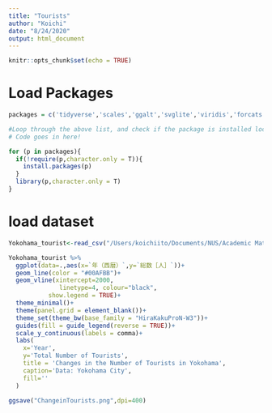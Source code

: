 ```yaml
---
title: "Tourists"
author: "Koichi"
date: "8/24/2020"
output: html_document
---
```


```r
knitr::opts_chunk$set(echo = TRUE)
```

# Load Packages
```r
packages = c('tidyverse','scales','ggalt','svglite','viridis','forcats')

#Loop through the above list, and check if the package is installed locally.
# Code goes in here!

for (p in packages){
  if(!require(p,character.only = T)){
    install.packages(p)
  }
  library(p,character.only = T)
}
```

# load dataset
```r
Yokohama_tourist<-read_csv("/Users/koichiito/Documents/NUS/Academic Matter/2020 Fall/DEP5103 Urban and Regional Planning/Studio/Data/keizaikanko-kanko.csv")
```

```r
Yokohama_tourist %>% 
  ggplot(data=.,aes(x=`年（西暦）`,y=`総数［人］`))+
  geom_line(color = "#00AFBB")+
  geom_vline(xintercept=2000,
              linetype=4, colour="black",
           show.legend = TRUE)+
  theme_minimal()+
  theme(panel.grid = element_blank())+
  theme_set(theme_bw(base_family = "HiraKakuProN-W3"))+
  guides(fill = guide_legend(reverse = TRUE))+
  scale_y_continuous(labels = comma)+
  labs(
    x='Year',
    y='Total Number of Tourists',
    title = 'Changes in the Number of Tourists in Yokohama',
    caption='Data: Yokohama City',
    fill=''
  )

ggsave("ChangeinTourists.png",dpi=400)
```



